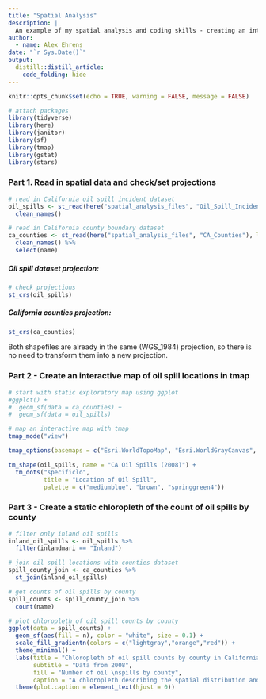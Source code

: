 ```yaml
---
title: "Spatial Analysis"
description: |
  An example of my spatial analysis and coding skills - creating an interactive tmap and a chloropleth visualizing oil spills by county in California.
author:
  - name: Alex Ehrens
date: "`r Sys.Date()`"
output: 
  distill::distill_article:
    code_folding: hide
---
```


```r
knitr::opts_chunk$set(echo = TRUE, warning = FALSE, message = FALSE)

# attach packages
library(tidyverse)
library(here)
library(janitor)
library(sf)
library(tmap)
library(gstat)
library(stars)
```

### Part 1. Read in spatial data and check/set projections
```r
# read in California oil spill incident dataset
oil_spills <- st_read(here("spatial_analysis_files", "Oil_Spill_Incident_Tracking_%5Bds394%5D-shp"), layer = "Oil_Spill_Incident_Tracking_%5Bds394%5D") %>% 
  clean_names()

# read in California county boundary dataset
ca_counties <- st_read(here("spatial_analysis_files", "CA_Counties"), layer = "CA_Counties_TIGER2016") %>% 
  clean_names() %>% 
  select(name)
```

##### Oil spill dataset projection:
```r
# check projections
st_crs(oil_spills)
```
##### California counties projection:
```r
st_crs(ca_counties)
```

Both shapefiles are already in the same (WGS_1984) projection, so there is no need to transform them into a new projection.

### Part 2 - Create an interactive map of oil spill locations in tmap
```r
# start with static exploratory map using ggplot
#ggplot() +
#  geom_sf(data = ca_counties) +
#  geom_sf(data = oil_spills)

# map an interactive map with tmap
tmap_mode("view")

tmap_options(basemaps = c("Esri.WorldTopoMap", "Esri.WorldGrayCanvas", "OpenStreetMap"))

tm_shape(oil_spills, name = "CA Oil Spills (2008)") +
  tm_dots("specificlo", 
          title = "Location of Oil Spill", 
          palette = c("mediumblue", "brown", "springgreen4")) 
```

### Part 3 - Create a static chloropleth of the count of oil spills by county
```r
# filter only inland oil spills
inland_oil_spills <- oil_spills %>% 
  filter(inlandmari == "Inland")

# join oil spill locations with counties dataset
spill_county_join <- ca_counties %>% 
  st_join(inland_oil_spills)

# get counts of oil spills by county
spill_counts <- spill_county_join %>% 
  count(name)
```

```r
# plot chloropleth of oil spill counts by county
ggplot(data = spill_counts) +
  geom_sf(aes(fill = n), color = "white", size = 0.1) +
  scale_fill_gradientn(colors = c("lightgray","orange","red")) +
  theme_minimal() +
  labs(title = "Chloropleth of oil spill counts by county in California",
       subtitle = "Data from 2008",
       fill = "Number of oil \nspills by county",
       caption = "A chloropleth describing the spatial distribution and counts of oil spill events that occurred in each \nCalifornia county in 2008. Data from the CDFW Oil Spill Incident Tracking dataset.") +
  theme(plot.caption = element_text(hjust = 0))
```
